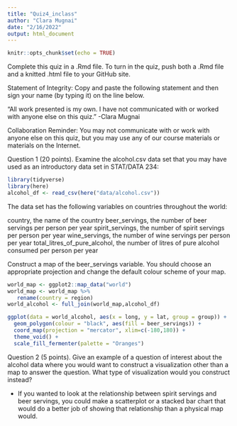 ```yaml
---
title: "Quiz4_inclass"
author: "Clara Mugnai"
date: "2/16/2022"
output: html_document
---
```


```r
knitr::opts_chunk$set(echo = TRUE)
```
Complete this quiz in a .Rmd file. To turn in the quiz, push both a .Rmd file and a knitted .html file to your GitHub site.

Statement of Integrity: Copy and paste the following statement and then sign your name (by typing it) on the line below.

“All work presented is my own. I have not communicated with or worked with anyone else on this quiz.”
-Clara Mugnai

Collaboration Reminder: You may not communicate with or work with anyone else on this quiz, but you may use any of our course materials or materials on the Internet.



Question 1 (20 points). Examine the alcohol.csv data set that you may have used as an introductory data set in STAT/DATA 234:
```r
library(tidyverse)
library(here)
alcohol_df <- read_csv(here("data/alcohol.csv"))
```
The data set has the following variables on countries throughout the world:

country, the name of the country
beer_servings, the number of beer servings per person per year
spirit_servings, the number of spirit servings per person per year
wine_servings, the number of wine servings per person per year
total_litres_of_pure_alcohol, the number of litres of pure alcohol consumed per person per year

Construct a map of the beer_servings variable. You should choose an appropriate projection and change the default colour scheme of your map.
```r
world_map <- ggplot2::map_data("world")
world_map <- world_map %>%
   rename(country = region)
world_alcohol <- full_join(world_map,alcohol_df) 

ggplot(data = world_alcohol, aes(x = long, y = lat, group = group)) +
  geom_polygon(colour = "black", aes(fill = beer_servings)) +
  coord_map(projection = "mercator", xlim=c(-180,180)) +
  theme_void() +
  scale_fill_fermenter(palette = "Oranges")
```


Question 2 (5 points). Give an example of a question of interest about the alcohol data where you would want to construct a visualization other than a map to answer the question. What type of visualization would you construct instead?

- If you wanted to look at the relationship between spirit servings and beer servings, you could make a scatterplot or a stacked bar chart that would do a better job of showing that relationship than a physical map would. 
